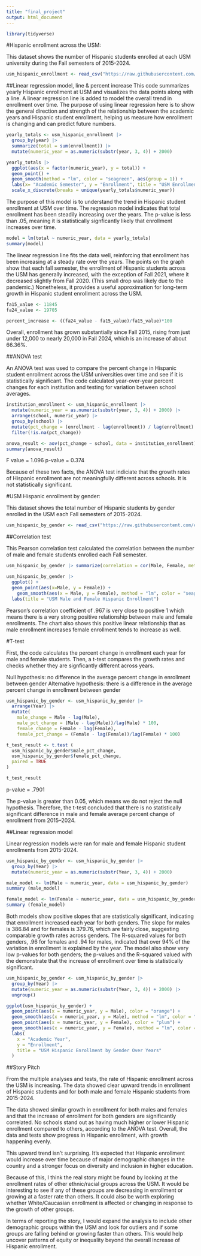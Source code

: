 ```yaml
---
title: "final_project"
output: html_document
---
```


```r
library(tidyverse)
```

#Hispanic enrollment across the USM:

This dataset shows the number of Hispanic students enrolled at each USM university during the Fall semesters of 2015-2024.
```r
usm_hispanic_enrollment <- read_csv("https://raw.githubusercontent.com/emely-miranda/jour405_spring25/refs/heads/main/project/USM_HISPANIC_ENROLLMENT.csv")
```
##Linear regression model, line & percent increase
This code summarizes yearly Hispanic enrollment at USM and visualizes the data points along with a line. A linear regression line is added to model the overall trend in enrollment over time. The purpose of using linear regression here is to show the general direction and strength of the relationship between the academic years and Hispanic student enrollment, helping us measure how enrollment is changing and can predict future numbers.
```r
yearly_totals <- usm_hispanic_enrollment |>
  group_by(year) |>
  summarize(total = sum(enrollment)) |> 
  mutate(numeric_year = as.numeric(substr(year, 3, 4)) + 2000)

yearly_totals |>
  ggplot(aes(x = factor(numeric_year), y = total)) +
  geom_point() +
  geom_smooth(method = "lm", color = "seagreen", aes(group = 1)) +
  labs(x= "Academic Semester", y = "Enrollment", title = "USM Enrollment of Hispanic Students") +
  scale_x_discrete(breaks = unique(yearly_totals$numeric_year))
```
The purpose of this model is to understand the trend in Hispanic student enrollment at USM over time. The regression model indicates that total enrollment has been steadily increasing over the years. The p-value is less than .05, meaning it is statistically signficantly likely that enrollment increases over time.
```r
model = lm(total ~ numeric_year, data = yearly_totals)
summary(model)
```
The linear regression line fits the data well, reinforcing that enrollment has been increasing at a steady rate over the years. The points on the graph show that each fall semester, the enrollment of Hispanic students across the USM has generally increased, with the exception of Fall 2021, where it decreased slightly from Fall 2020. (This small drop was likely due to the pandemic.) Nonetheless, it provides a useful approximation for long-term growth in Hispanic student enrollment across the USM.

```r
fa15_value <- 11845
fa24_value <- 19705

percent_increase <- ((fa24_value - fa15_value)/fa15_value)*100
```

Overall, enrollment has grown substantially since Fall 2015, rising from just under 12,000 to nearly 20,000 in Fall 2024, which is an increase of about 66.36%.

##ANOVA test

An ANOVA test was used to compare the percent change in Hispanic student enrollment across the USM universities over time and see if it is statistically significant. The code calculated year-over-year percent changes for each institution and testing for variation between school averages.
```r
institution_enrollment <- usm_hispanic_enrollment |>
  mutate(numeric_year = as.numeric(substr(year, 3, 4)) + 2000) |> 
  arrange(school, numeric_year) |> 
  group_by(school) |> 
  mutate(pct_change = (enrollment - lag(enrollment)) / lag(enrollment) * 100) |> 
  filter(!is.na(pct_change))

anova_result <- aov(pct_change ~ school, data = institution_enrollment)
summary(anova_result)
```
F value = 1.096
p-value = 0.374

Because of these two facts, the ANOVA test indiciate that the growth rates of Hispanic enrollment are not meaningfully different across schools. It is not statistically significant.

#USM Hispanic enrollment by gender:

This dataset shows the total number of Hispanic students by gender enrolled in the USM each Fall semesters of 2015-2024.
```r
usm_hispanic_by_gender <- read_csv("https://raw.githubusercontent.com/emely-miranda/jour405_spring25/refs/heads/main/project/USM_HISPANIC_ENROLLMENT_GENDER.csv")
```
##Correlation test

This Pearson correlation test calculated the correlation between the number of male and female students enrolled each Fall semester.
```r
usm_hispanic_by_gender |> summarize(correlation = cor(Male, Female, method = "pearson"))
```
```r
usm_hispanic_by_gender |> 
  ggplot() + 
  geom_point(aes(x=Male, y = Female)) +
    geom_smooth(aes(x = Male, y = Female), method = "lm", color = "seagreen") +
  labs(title = "USM Male and Female Hispanic Enrollment")
```
Pearson's correlation coefficient of .967 is very close to positive 1 which means there is a very strong positive relationship between male and female enrollments. The chart also shows this positive linear relationship that as male enrollment increases female enrollment tends to increase as well.

#T-test

First, the code calculates the percent change in enrollment each year for male and female students. Then, a t-test compares the growth rates and checks whether they are signficantly different across years.

Null hypothesis: no difference in the average percent change in enrollment between gender
Alternative hypothesis: there is a difference in the average percent change in enrollment between gender
```r
usm_hispanic_by_gender <- usm_hispanic_by_gender |>
  arrange(Year) |>
  mutate(
    male_change = Male - lag(Male),
    male_pct_change = (Male - lag(Male))/lag(Male) * 100,
    female_change = Female - lag(Female),
    female_pct_change = (Female - lag(Female))/lag(Female) * 100)

t_test_result <- t.test (
  usm_hispanic_by_gender$male_pct_change,
  usm_hispanic_by_gender$female_pct_change,
  paired = TRUE
)

t_test_result
```
p-value = .7901

The p-value is greater than 0.05, which means we do not reject the null hypothesis. Therefore, the t-test concluded that there is no statistically significant difference in male and female average percent change of enrollment from 2015–2024.

##Linear regression model

Linear regression models were ran for male and female Hispanic student enrollments from 2015-2024.
```r
usm_hispanic_by_gender <- usm_hispanic_by_gender |>
  group_by(Year) |>
  mutate(numeric_year = as.numeric(substr(Year, 3, 4)) + 2000)

male_model <- lm(Male ~ numeric_year, data = usm_hispanic_by_gender)
summary (male_model)
```
```r
female_model <- lm(Female ~ numeric_year, data = usm_hispanic_by_gender)
summary (female_model)
```
Both models show  positive slopes that are statistically significant, indicating that enrollment increased each year for both genders. The slope for males is 386.84 and for females is 379.76, which are fairly close, suggesting comparable growth rates across genders. The R-squared values for both genders, .96 for females and .94 for males, indicated that over 94% of the variation in enrollment is explained by the year. The model also show very low p-values for both genders; the p-values and the R-squared valued with the demonstrate that the increase of enrollment over time is statistically significant.

```r
usm_hispanic_by_gender <- usm_hispanic_by_gender |>
  group_by(Year) |>
  mutate(numeric_year = as.numeric(substr(Year, 3, 4)) + 2000) |>
  ungroup()

ggplot(usm_hispanic_by_gender) +
  geom_point(aes(x = numeric_year, y = Male), color = "orange") +
  geom_smooth(aes(x = numeric_year, y = Male), method = "lm", color = "orange", se = FALSE) +
  geom_point(aes(x = numeric_year, y = Female), color = "plum") +
  geom_smooth(aes(x = numeric_year, y = Female), method = "lm", color = "plum", se = FALSE) +
  labs(
    x = "Academic Year",
    y = "Enrollment",
    title = "USM Hispanic Enrollment by Gender Over Years"
  )
```
##Story Pitch

From the multiple analyses and tests, the rate of Hispanic enrollment across the USM is increasing. The data showed clear upward trends in enrollment of Hispanic students and for both male and female Hispanic students from 2015-2024.

The data showed similar growth in enrollment for both males and females and that the increase of enrollment for both genders are significantly correlated. No schools stand out as having much higher or lower Hispanic enrollment compared to others, according to the ANOVA test. Overall, the data and tests show progress in Hispanic enrollment, with growth happening evenly.

This upward trend isn't surprising. It's expected that Hispanic enrollment would increase over time because of major demographic changes in the country and a stronger focus on diversity and inclusion in higher education. 

Because of this, I think the real story might be found by looking at the enrollment rates of other ethnic/racial groups across the USM. It would be interesting to see if any of these groups are decreasing in enrollment or growing at a faster rate than others. It could also be worth exploring whether White/Caucasian enrollment is affected or changing in response to the growth of other groups.

In terms of reporting the story, I would expand the analysis to include other demographic groups within the USM and look for outliers and if some groups are falling behind or growing faster than others. This would help uncover patterns of equity or inequality beyond the overall increase of Hispanic enrollment. 
